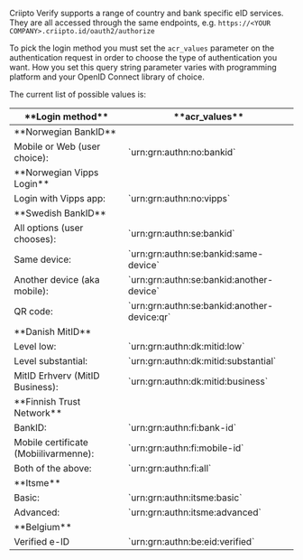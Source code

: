 Criipto Verify supports a range of country and bank specific eID services. They are all accessed through the same endpoints, e.g. `https://<YOUR COMPANY>.criipto.id/oauth2/authorize`

To pick the login method you must set the `acr_values` parameter on the authentication request in order to choose the type of authentication you want. How you set this query string parameter varies with programming platform and your OpenID Connect library of choice.

The current list of possible values is:

<table>
  <thead>
    <tr>
      <th>**Login method**</th>
      <th>**acr_values**</th>
    </tr>
  </thead>
  <tbody>
    <tr>
      <td>**Norwegian BankID**</td>
      <td></td>
    </tr>
    <tr>
      <td>Mobile or Web (user choice):</td>
      <td>`urn:grn:authn:no:bankid`</td>
    </tr>
    <tr>
      <td>**Norwegian Vipps Login**</td>
      <td></td>
    </tr>
    <tr>
      <td>Login with Vipps app:</td>
      <td>`urn:grn:authn:no:vipps`</td>
    </tr>
    <tr>
      <td>**Swedish BankID**</td>
      <td></td>
    </tr>
    <tr>
      <td>All options (user chooses):</td>
      <td>`urn:grn:authn:se:bankid`</td>
    </tr>
    <tr>
      <td>Same device:</td>
      <td>`urn:grn:authn:se:bankid:same-device`</td>
    </tr>
    <tr>
      <td>Another device (aka mobile):</td>
      <td>`urn:grn:authn:se:bankid:another-device`</td>
    </tr>
    <tr>
      <td>QR code:</td>
      <td>`urn:grn:authn:se:bankid:another-device:qr`</td>
    </tr>
    <tr>
      <td>**Danish MitID**</td>
      <td></td>
    </tr>
    <tr>
      <td>Level low:</td>
      <td>`urn:grn:authn:dk:mitid:low`</td>
    </tr>
    <tr>
      <td>Level substantial:</td>
      <td>`urn:grn:authn:dk:mitid:substantial`</td>
    </tr>
    <tr>
      <td>MitID Erhverv (MitID Business):</td>
      <td>`urn:grn:authn:dk:mitid:business`</td>
    </tr>
    <tr>
      <td>**Finnish Trust Network**</td>
      <td></td>
    </tr>
    <tr>
      <td>BankID:</td>
      <td>`urn:grn:authn:fi:bank-id`</td>
    </tr>
    <tr>
      <td>Mobile certificate (Mobiilivarmenne):</td>
      <td>`urn:grn:authn:fi:mobile-id`</td>
    </tr>
    <tr>
      <td>Both of the above:</td>
      <td>`urn:grn:authn:fi:all`</td>
    </tr>
    <tr>
      <td>**Itsme**</td>
      <td></td>
    </tr>
    <tr>
      <td>Basic:</td>
      <td>`urn:grn:authn:itsme:basic`</td>
    </tr>
    <tr>
      <td>Advanced:</td>
      <td>`urn:grn:authn:itsme:advanced`</td>
    </tr>
    <tr>
      <td>**Belgium**</td>
      <td></td>
    </tr>
    <tr>
      <td>Verified e-ID</td>
      <td>`urn:grn:authn:be:eid:verified`</td>
    </tr>
  </tbody>
</table>
